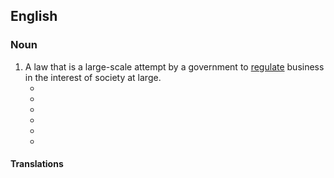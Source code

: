 ==English==
{{rfv|en}}

===Noun===
{{en-noun}}

# A law that is a large-scale attempt by a government to [[regulate]] business in the interest of society at large.
#* {{quote-journal|en|date=March 20, 1912|work=The Breeder's Gazette|title=Wisconsin Agricultural Meetings|author=J.FG. Beattie|volume=61|number=12|page=715|passage=Considerable discussion was carried on with reference to the red letter law relating to the sale of stallions within the state.}}
#* {{quote-journal|en|year=2002|work=Victoria University of Wellington Law Review|title=A Perspective on Balance and the Role of Law|author=MSR Palmer |volume=33|number=3|passage=Palmer explores this idea through well-established "black-letter" law (such as employment, taxation, and commercial law) and the less established '''"red-letter" law''' (such as human rights, indigenous peoples' rights, and constitutional design). }}
#* {{quote-book|en|year=2007| title=The McNulty Memorandum's Effect on the Right to Counsel on Corporate Investigations|author=United States, ‎United States. Congress. House. Committee on the Judiciary. Subcommittee on Crime, Terrorism, and Homeland Security | page=98| passage=And before we start, I think we are in an almost corporate crime wave. There is nobody that wants to get on top of some of the criminal activity that has been going on the last, past number of years than I do. But the advantages and the below-the-radar activity that the Department can engage in is pretty clear. You can write this in '''red letter law''' all you want. }}
#* {{quote-journal|en|year=2010|work=Albany Law Review|title=A practitioner's continued uncertainty: disclosure from nonparties|author=David L Ferstendig |volume=|number=|passage=What is perhaps more troubling is that this particular issue of nonparty disclosure is the tip of the iceberg in terms of the uncertainty under which New York lawyers practice with respect to areas that should be "'''red letter law'''."}}
#* {{quote-journal|en|year=2012|work=Canterbury Law Review|title=A seismic shift: public participation in the legislative response to the Canterbury earthquakes|author=Megan Gall |volume=|number=|passage=The overall sentiment that prevailed throughout the passage of the Bill was that there was no place for "pontificating about '''red letter law'''"}}
#* {{quote-book|en|year=2015| title=The Monster Theory: Setting the Boundaries of Corporate Financial Malpractice (Inaugural Lecture, University of Lagos Faculty of Law)|author=JE Abugu | page=| passage=This will elevate code provisions to '''red letter law''' that can be enforced not only by regulatory authorities but also by shareholders and other stakeholders in the corporate enterprise. }}

====Translations====
{{trans-top|law to regulate business}}
{{trans-mid}}
{{trans-bottom}}